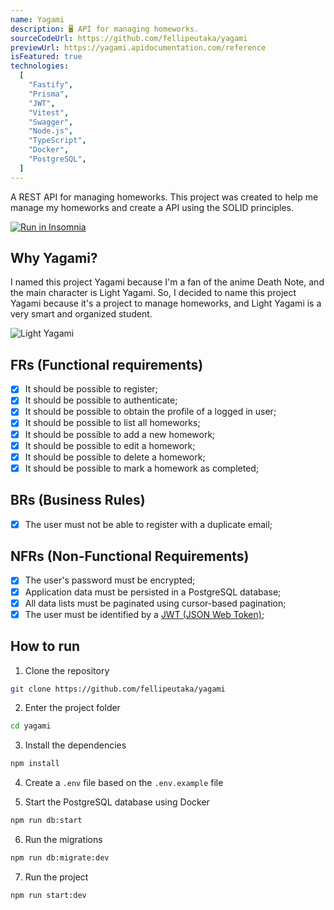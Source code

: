 ---
name: Yagami
description: 🖥️ API for managing homeworks.
sourceCodeUrl: https://github.com/fellipeutaka/yagami
previewUrl: https://yagami.apidocumentation.com/reference
isFeatured: true
technologies:
  [
    "Fastify",
    "Prisma",
    "JWT",
    "Vitest",
    "Swagger",
    "Node.js",
    "TypeScript",
    "Docker",
    "PostgreSQL",
  ]
---

A REST API for managing homeworks. This project was created to help me manage my homeworks
and create a API using the SOLID principles.

[![Run in Insomnia](https://insomnia.rest/images/run.svg)](https://insomnia.rest/run/?label=Yagami&uri=https%3A%2F%2Fraw.githubusercontent.com%2Ffellipeutaka%2Fyagami%2Fmain%2F.github%2Fassets%2Finsomnia.json)

## Why Yagami?

I named this project Yagami because I'm a fan of the anime Death Note, and the main character is Light Yagami.
So, I decided to name this project Yagami because it's a project to manage homeworks, and Light Yagami is a very smart and organized student.

![Light Yagami](https://shareiitnow.b-cdn.net/wp-content/uploads/2019/12/Light-Yagami-quotes-from-death-note.jpg)

## FRs (Functional requirements)

- [x] It should be possible to register;
- [x] It should be possible to authenticate;
- [x] It should be possible to obtain the profile of a logged in user;
- [x] It should be possible to list all homeworks;
- [x] It should be possible to add a new homework;
- [x] It should be possible to edit a homework;
- [x] It should be possible to delete a homework;
- [x] It should be possible to mark a homework as completed;

## BRs (Business Rules)

- [x] The user must not be able to register with a duplicate email;

## NFRs (Non-Functional Requirements)

- [x] The user's password must be encrypted;
- [x] Application data must be persisted in a PostgreSQL database;
- [x] All data lists must be paginated using cursor-based pagination;
- [x] The user must be identified by a [JWT (JSON Web Token)](https://jwt.io/introduction);

## How to run

1. Clone the repository

```bash
git clone https://github.com/fellipeutaka/yagami
```

2. Enter the project folder

```bash
cd yagami
```

3. Install the dependencies

```bash
npm install
```

4. Create a `.env` file based on the `.env.example` file

5. Start the PostgreSQL database using Docker

```bash
npm run db:start
```

6. Run the migrations

```bash
npm run db:migrate:dev
```

7. Run the project

```bash
npm run start:dev
```
